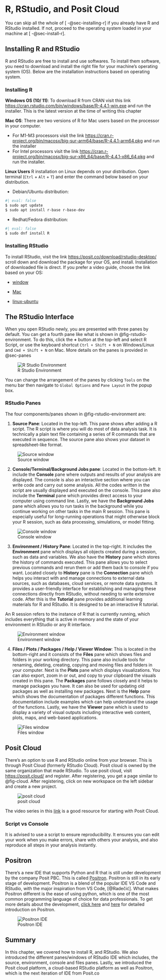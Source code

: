 # R, RStudio, and Posit Cloud {#sec-environ}

::: {.callout-note appearnce="simple"}
You can skip all the whole of [ -@sec-installing-r] if you already have R and RStudio installed. If not, proceed to the operating system loaded in your machine at [ -@sec-install-r].
:::

## Installing R and RStudio {#sec-installing-r}

R and RStudio are free to install and use softwares. To install them software, you need to download and install the right file for your machine's operating system (OS). Below are the installation instructions based on operating system.

### Installing R {#sec-install-r}

**Windows OS (10/ 11)**: To download R from CRAN visit this link <https://cran.rstudio.com/bin/windows/base/R-4.4.1-win.exe> and run the installer. This is the latest version at the time of writing this chapter

**Mac OS**: There are two versions of R for Mac users based on the processor in your computer.

-   For M1-M3 processors visit the link <https://cran.r-project.org/bin/macosx/big-sur-arm64/base/R-4.4.1-arm64.pkg> and run the installer
-   For Intel processors visit the link <https://cran.r-project.org/bin/macosx/big-sur-x86_64/base/R-4.4.1-x86_64.pkg> and run the installer.

**Linux Users** R installation on Linux depends on your distribution. Open terminal (`Ctrl` + `Alt` + `T`) and enter the command below based on your distribution.

-   Debian/Ubuntu distribution:

``` .bash
#| eval: false
$ sudo apt update
$ sudo apt install r-base r-base-dev
```

-   Redhat/Fedora distribution:

``` .bash
#| eval: false
$ sudo dnf install R
```

### Installing RStudio

To install RStudio, visit the link <https://posit.co/download/rstudio-desktop/> scroll down and download the package for your OS, and install. Installation of downloaded file is direct. If you prefer a video guide, choose the link based on your OS:

-   [window](https://www.youtube.com/watch?v=KUb_NYa4m3g)

-   [Mac](https://drive.google.com/file/d/1haHA_2r6L4D_VcBdTcgH53dcTbGV78_2/view?usp=drive_link)

-   [linux-ubuntu](https://www.youtube.com/watch?v=Uw9fWa-hVdc)

## The RStudio Interface

When you open RStudio newly, you are presented with three panes by default. You can get a fourth pane like what is shown in @fig-rstudio-environment. To do this, click the **+** button at the top-left and select R Script, or use the keyboard shortcut `Ctrl + Shift + N` on Windows/Linux and `Cmd + Shift + N` on Mac. More details on the panes is provided in @sec-panes

![R Studio Environment](images/r_interface.png){#fig-rstudio-environment}

You can change the arrangement of the panes by clicking `Tools` on the menu bar then navigate to `Global Options` and `Pane Layout` in the popup box.

### RStudio Panes {#sec-panes}

The four components/panes shown in @fig-rstudio-environment are:

1.  **Source Pane**: Located in the top-left. This pane shows after adding a R script. The R script is where you will do most of data analysis task. It is technically a plain text file containing a series of R commands that are executed in sequence. The source pane also shows your dataset in spreadsheet-like format.

![Source window](images/rscript.png)

2.  **Console/Terminal/Background Jobs pane**: Located in the bottom-left. It include the **Console** pane where outputs and results of your analysis are displayed. The console is also an interactive section where you can write code and carry out some analysis. All the codes written in the script are usually displayed and executed on the console. This pane also include the **Terminal** pane which provides direct access to your computer using command line. Lastly, we have the **Background Jobs** pane which allows you to run tasks in the background while you continue working on other tasks in the main R session. This pane is especially useful for long-running operations that might otherwise block your R session, such as data processing, simulations, or model fitting.

![Console window](images/console.png)

3.  **Environment / History Pane**: Located in the top-right. It includes the **Environment** pane which displays all objects created during a session, such as data and variables. We also have the **History** pane which stores the history of commands executed. This pane allows you to select previous commands and rerun them or add them back to console if you want. Located closely to **History** pane is the **Connection** pane which helps you interact with and manage connections to external data sources, such as databases, cloud services, or remote data systems. It provides a user-friendly interface for establishing and managing these connections directly from RStudio, without needing to write extensive code. After this is the **Tutorial** pane provides additional learning materials for R and RStudio. It is designed to be an interactive R tutorial.

::: {.callout-note appearance="simple"}
An R session refers to the instance of R that is currently running, which includes everything that is active in memory and the state of your environment in RStudio or any R interface.
:::

![Environment window](images/environment_pane.png)

4.  **Files / Plots / Packages / Help / Viewer Window**: This is located in the bottom-right and it consists of the **Files** pane which shows files and folders in your working directory. This pane also include tools for renaming, deleting, creating, copying and moving files and folders in your computer. Next is the **Plots** pane which displays visualizations. You can also export, zoom in or out, and copy to your clipboard the visuals created in this pane. The **Packages** pane follows closely and it helps to manage packages you have. It can also be used for updating old packages as well as installing new packages. Next is the **Help** pane which shows the documentation of packages different functions. This documentation include examples which can help understand the usage of the functions. Lastly, we have the **Viewer** pane which is used to display a variety of visual outputs including interactive web content, plots, maps, and web-based applications.

![Files window](images/file_pane.png)

## Posit Cloud

There's an option to use R and RStudio online from your browser. This is through Posit Cloud (formerly RStudio Cloud). Posit cloud is owned by the same organization that made RStudio. To use posit cloud, visit <https://posit.cloud/> and register. After registering, you get a page similar to @fig-cloud. After registering, click on new workspace on the left sidebar and create a new project.

![posit cloud](images/posit-cloud.png){#fig-cloud}

The video series in this [link](https://www.youtube.com/watch?v=VV_3MvJmwG4&list=PL9HYL-VRX0oSn7tBLDiSt4Vnyk3yB6ipA) is a good resource for starting with Posit Cloud.

::: {.callout-tip appearance="simple"}
### Script vs Console

It is advised to use a script to ensure reproducibility. It ensures you can edit your work when you make errors, share with others your analysis, and also reproduce all steps in your analysis instantly.
:::

## Positron

There's a new IDE that supports Python and R that is still under development by the company Posit PBC. This is called [Positron](https://github.com/posit-dev/positron/releases). Positron is still in its early stage of development. Positron is a blend of the popular IDE VS Code and RStudio, with the major inspiration from VS Code, [@Radečić]. What makes Positron different is the ease of using python, which is one of the most common programming language of choice for data professionals. To get more details about the development, [click here](https://github.com/posit-dev/positron/releases) and [here](https://www.appsilon.com/post/introducing-positron) for detailed introduction on Positron.

![Positron IDE](images/positron.png)

## Summary

In this chapter, we covered how to install R, and RStudio. We also introduced the different panes/windows of RStudio IDE which includes, the source, environment, console and files panes. Lastly, we introduced the Posit cloud platform, a cloud-based RStudio platform as well as Positron, which is the next iteration of IDE from Posit.co
